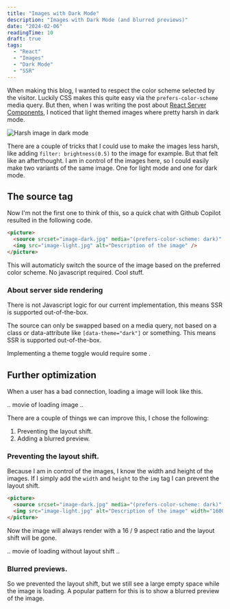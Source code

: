 ```yaml
---
title: "Images with Dark Mode"
description: "Images with Dark Mode (and blurred previews)"
date: "2024-02-06"
readingTime: 10
draft: true
tags:
  - "React"
  - "Images"
  - "Dark Mode"
  - "SSR"
---
```


When making this blog, I wanted to respect the color scheme selected by the visitor. Luckily CSS makes this quite easy via the `prefers-color-scheme` media query. But then, when I was writing the post about [React Server Components](/blog/react-server-components), I noticed that light themed images where pretty harsh in dark mode.

<Image
  className="rounded"
  src="/images/harsh-image.png"
  alt="Harsh image in dark mode"
  priority
  width={2216}
  height={1338}
/>

There are a couple of tricks that I could use to make the images less harsh, like adding `filter: brightness(0.5)` to the image for example. But that felt like an afterthought. I am in control of the images here, so I could easily make two variants of the same image. One for light mode and one for dark mode.

## The source tag

Now I'm not the first one to think of this, so a quick chat with Github Copilot resulted in the following code.

```html
<picture>
  <source srcset="image-dark.jpg" media="(prefers-color-scheme: dark)" />
  <img src="image-light.jpg" alt="Description of the image" />
</picture>
```

This will automaticly switch the source of the image based on the preferred color scheme. No javascript required. Cool stuff.

### About server side rendering

There is not Javascript logic for our current implementation, this means SSR is supported out-of-the-box.

The source can only be swapped based on a media query, not based on a class or data-attribute like `[data-theme="dark"]` or something.
This means SSR is supported out-of-the-box.

Implementing a theme toggle would require some .

## Further optimization

When a user has a bad connection, loading a image will look like this.

.. movie of loading image ..

There are a couple of things we can improve this, I chose the following:

1. Preventing the layout shift.
2. Adding a blurred preview.

### Preventing the layout shift.

Because I am in control of the images, I know the width and height of the images. If I simply add the `width` and `height` to the `img` tag I can prevent the layout shift.

```html
<picture>
  <source srcset="image-dark.jpg" media="(prefers-color-scheme: dark)" />
  <img src="image-light.jpg" alt="Description of the image" width="1600" height="900" />
</picture>
```

Now the image will always render with a 16 / 9 aspect ratio and the layout shift will be gone.

.. movie of loading without layout shift ..

### Blurred previews.

So we prevented the layout shift, but we still see a large empty space while the image is loading. A popular pattern for this is to show a blurred preview of the image.
